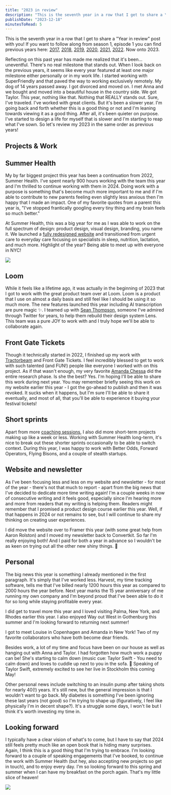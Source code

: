 ```yaml
---
title: "2023 in review"
description: "This is the seventh year in a row that I get to share a \"Year in review\" post with you! If you want to follow along from season 1, episode 1 you can find previous years here: 2017, 2018, 2019, 2020, 2021, 2022. Now onto 2023. Reflecting on this past year has made me realized that it's been… uneventful. There's no real milestone that stands out. When I look back on the previous years, it seems like every year featured at least one major milestone either personally or in my work life. I started"
publishDate: "2023-12-18"
minutesToRead: 5
---
```


<p>This is the seventh year in a row that I get to share a "Year in review" post with you! If you want to follow along from season 1, episode 1 you can find previous years here: <a href="https://www.antonsten.com/@/page/0NDmnCGJWchO4kKt">2017</a>, <a href="https://www.antonsten.com/2018">2018</a>, <a href="https://www.antonsten.com/2019">2019</a>, <a href="https://www.antonsten.com/2020">2020</a>, <a href="https://www.antonsten.com/2021">2021</a>, <a href="https://www.antonsten.com/2022">2022</a>. Now onto 2023.</p>
<p>Reflecting on this past year has made me realized that it's been… uneventful. There's no real milestone that stands out. When I look back on the previous years, it seems like every year featured at least one major milestone either personally or in my work life. I started working with SuperFriendly and that paved the way to working exclusively remotely. My dog of 14 years passed away. I got divorced and moved on. I met Anna and we bought and moved into a beautiful house in the country side. We got Taylor. This year, nothing like that. Nothing that REALLY stands out. Sure, I've traveled. I've worked with great clients. But it's been a slower year. I'm going back and forth whether this is a good thing or not and I'm leaning towards viewing it as a good thing. After all, it's been quieter on purpose. I've started to design a life for myself that is slower and I'm starting to reap what I've sown. So let's review my 2023 in the same order as previous years!</p>
<h2 id="projects-work">Projects & Work</h2>
<h2 id="summer-health">Summer Health</h2>
<p>My by far biggest project this year has been a continuation from 2022, Summer Health. I've spent nearly 900 hours working with the team this year and I'm thrilled to continue working with them in 2024. Doing work with a purpose is something that's become much more important to me and if I'm able to contribute to new parents feeling even slightly less anxious then I'm happy that I made an impact. One of my favorite quotes from a parent this year is, "I've stopped frantically googling every tiny thing and my brain feels so much better."</p>
<p>At Summer Health, this was a big year for me as I was able to work on the full spectrum of design: product design, visual design, branding, you name it. We launched a <a href="https://www.summerhealth.com/?ref=antonsten.com">fully redesigned website</a> and transitioned from urgent care to everyday care focusing on specialists in sleep, nutrition, lactation, and much more. Highlight of the year? Being able to meet up with everyone in NYC!</p>

![](https://www.antonsten.com/content/images/2024/09/4kk8lonzl7afhj7nghsdddbsvk.webp)
<h2 id="loom">Loom</h2>
<p>While it feels like a lifetime ago, it was actually in the beginning of 2023 that I got to work with the great product team over at Loom. Loom is a product that I use on almost a daily basis and still feel like I should be using it so much more. The new features launched this year including AI transcription are pure magic ✨. I teamed up with <a href="https://twitter.com/cyanhex?ref=antonsten.com">Sean Thompson</a>, someone I've admired through Twitter for years, to help them rebuild their design system Lens. This team was a pure JOY to work with and I truly hope we'll be able to collaborate again.</p>
<h2 id="front-gate-tickets">Front Gate Tickets</h2>
<p>Though it technically started in 2022, I finished up my work with <a href="https://www.tractorbeam.com/?ref=antonsten.com">Tractorbeam</a> and Front Gate Tickets. I feel incredibly blessed to get to work with such talented (and FUN!) people like everyone I worked with on this project. As if that wasn't enough, my very favorite <a href="https://www.linkedin.com/in/amandachessa/?ref=antonsten.com">Amanda Chessa</a> did the entire research phase. Is she the best? Yes. I'm hoping I'll be able to share this work during next year. You may remember briefly seeing this work on my website earlier this year - I got the go-ahead to publish and then it was revoked. It sucks when it happens, but I'm sure I'll be able to share it eventually, and most of all, that you'll be able to experience it buying your festival tickets!</p>
<h2 id="short-sprints">Short sprints</h2>
<p>Apart from more <a href="https://www.antonsten.com/@/page/ux1C5DBb6QrcHN8G">coaching sessions</a>, I also did more short-term projects making up like a week or less. Working with Summer Health long-term, it's nice to break out these shorter sprints occasionally to be able to switch context. During this year, I was happy to work with Better Odds, Forward Operators, Flying Bisons, and a couple of stealth startups.</p>
<h2 id="website-and-newsletter">Website and newsletter</h2>
<p>As I've been focusing less and less on my website and newsletter - for most of the year - there's not that much to report - apart from the big news that I've decided to dedicate more time writing again! I'm a couple weeks in now of consecutive writing and it feels good, especially since I'm hearing more and more from readers that my writing is helping them. Readers might remember that I promised a product design course earlier this year. Well, if that happens in 2024 or not remains to see, but I will continue to share my thinking on creating user experiences.</p>
<p>I did move the website over to Framer this year (with some great help from Aaron Rolston) and I moved my newsletter back to Convertkit. So far I'm really enjoying both! And I paid for both a year in advance so I wouldn't be as keen on trying out all the other new shiny things. 🙈</p>
<h2 id="personal">Personal</h2>
<p>The big news this year is something I already mentioned in the first paragraph. It's simply that I've worked less. Harvest, my time tracking software, tells me that I've billed nearly 1200 hours this year as compared to 2000 hours the year before. Next year marks the 15 year anniversary of me running my own company and I'm beyond proud that I've been able to do it for so long while staying profitable every year.</p>
<p>I did get to travel more this year and I loved visiting Palma, New York, and Rhodes earlier this year. I also enjoyed Way out West in Gothenburg this summer and I'm looking forward to returning next summer!</p>
<p>I got to meet Louise in Copenhagen and Amanda in New York! Two of my favorite collaborators who have both become dear friends.</p>
<p>Besides work, a lot of my time and focus have been on our house as well as hanging out with Anna and Taylor. I had forgotten how much work a puppy can be! She's starting to calm down (music cue: Taylor Swift - You need to calm down) and loves to cuddle up next to you in the sofa. 🥰 Speaking of Taylor Swift, extremely excited to see her live in Stockholm this coming May!</p>
<p>Other personal news include switching to an insulin pump after taking shots for nearly 40(!) years. It's still new, but the general impression is that I wouldn't want to go back. My diabetes is something I've been ignoring these last years (not good) so I'm trying to shape up (figuratively, I feel like physically I'm in decent shape?). It's a struggle some days, I won't lie but I think it's worth investing my time in.</p>
<h2 id="looking-forward">Looking forward</h2>
<p>I typically have a clear vision of what's to come, but I have to say that 2024 still feels pretty much like an open book that is hiding many surprises. Again, I think this is a good thing that I'm trying to embrace. I'm looking forward to a couple of speaking engagements that I've booked, to continue the work with Summer Health (but hey, also accepting new projects so get in touch), and to enjoy every day. I'm so looking forward to this spring and summer when I can have my breakfast on the porch again. That's my little slice of heaven!</p>

![](https://www.antonsten.com/content/images/2024/09/ehh4695dyifhzsgegv695owruu8.webp)